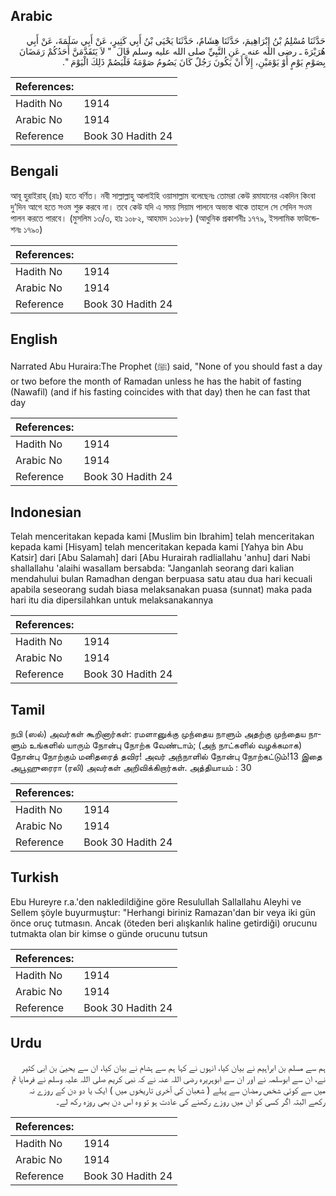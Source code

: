 ## Arabic


<div dir="rtl" lang="ar" style={{fontSize:'larger',backgroundColor:'#f8f9fa',padding:20}}>
حَدَّثَنَا مُسْلِمُ بْنُ إِبْرَاهِيمَ، حَدَّثَنَا هِشَامٌ، حَدَّثَنَا يَحْيَى بْنُ أَبِي كَثِيرٍ، عَنْ أَبِي سَلَمَةَ، عَنْ أَبِي هُرَيْرَةَ ـ رضى الله عنه ـ عَنِ النَّبِيِّ صلى الله عليه وسلم قَالَ ‏ "‏ لاَ يَتَقَدَّمَنَّ أَحَدُكُمْ رَمَضَانَ بِصَوْمِ يَوْمٍ أَوْ يَوْمَيْنِ، إِلاَّ أَنْ يَكُونَ رَجُلٌ كَانَ يَصُومُ صَوْمَهُ فَلْيَصُمْ ذَلِكَ الْيَوْمَ ‏"‏‏.‏
</div>
<div style={{backgroundColor:'#f8f9fa',padding:20, marginBottom: 10}}><table> <thead> <tr> <th>References:</th> <th></th> </tr> </thead> <tbody><tr><td>Hadith No</td><td>1914</td></tr><tr><td>Arabic No</td><td>1914</td></tr><tr><td>Reference</td><td>Book 30 Hadith 24</td></tr></tbody></table></div>

## Bengali


<div dir="ltr" lang="bn" style={{fontSize:'larger',backgroundColor:'#f8f9fa',padding:20}}>
আবূ হুরাইরাহ্ (রাঃ) হতে বর্ণিত। নবী সাল্লাল্লাহু আলাইহি ওয়াসাল্লাম বলেছেনঃ তোমরা কেউ রমাযানের একদিন কিংবা দু’দিন আগে হতে সওম শুরু করবে না। তবে কেউ যদি এ সময় সিয়াম পালনে অভ্যস্ত থাকে তাহলে সে সেদিন সওম পালন করতে পারবে। (মুসলিম ১৩/৩, হাঃ ১০৮২, আহমাদ ১০১৮৮) (আধুনিক প্রকাশনীঃ ১৭৭৯, ইসলামিক ফাউন্ডেশনঃ ১৭৯০)
</div>
<div style={{backgroundColor:'#f8f9fa',padding:20, marginBottom: 10}}><table> <thead> <tr> <th>References:</th> <th></th> </tr> </thead> <tbody><tr><td>Hadith No</td><td>1914</td></tr><tr><td>Arabic No</td><td>1914</td></tr><tr><td>Reference</td><td>Book 30 Hadith 24</td></tr></tbody></table></div>

## English


<div dir="ltr" lang="en" style={{fontSize:'larger',backgroundColor:'#f8f9fa',padding:20}}>
Narrated Abu Huraira:The Prophet (ﷺ) said, "None of you should fast a day or two before the month of Ramadan unless he has the habit of fasting (Nawafil) (and if his fasting coincides with that day) then he can fast that day
</div>
<div style={{backgroundColor:'#f8f9fa',padding:20, marginBottom: 10}}><table> <thead> <tr> <th>References:</th> <th></th> </tr> </thead> <tbody><tr><td>Hadith No</td><td>1914</td></tr><tr><td>Arabic No</td><td>1914</td></tr><tr><td>Reference</td><td>Book 30 Hadith 24</td></tr></tbody></table></div>

## Indonesian


<div dir="ltr" lang="id" style={{fontSize:'larger',backgroundColor:'#f8f9fa',padding:20}}>
Telah menceritakan kepada kami [Muslim bin Ibrahim] telah menceritakan kepada kami [Hisyam] telah menceritakan kepada kami [Yahya bin Abu Katsir] dari [Abu Salamah] dari [Abu Hurairah radliallahu 'anhu] dari Nabi shallallahu 'alaihi wasallam bersabda: "Janganlah seorang dari kalian mendahului bulan Ramadhan dengan berpuasa satu atau dua hari kecuali apabila seseorang sudah biasa melaksanakan puasa (sunnat) maka pada hari itu dia dipersilahkan untuk melaksanakannya
</div>
<div style={{backgroundColor:'#f8f9fa',padding:20, marginBottom: 10}}><table> <thead> <tr> <th>References:</th> <th></th> </tr> </thead> <tbody><tr><td>Hadith No</td><td>1914</td></tr><tr><td>Arabic No</td><td>1914</td></tr><tr><td>Reference</td><td>Book 30 Hadith 24</td></tr></tbody></table></div>

## Tamil


<div dir="ltr" lang="ta" style={{fontSize:'larger',backgroundColor:'#f8f9fa',padding:20}}>
நபி (ஸல்) அவர்கள் கூறினார்கள்: ரமளானுக்கு முந்தைய நாளும் அதற்கு முந்தைய நாளும் உங்களில் யாரும் நோன்பு நோற்க வேண்டாம்; (அந் நாட்களில் வழக்கமாக) நோன்பு நோற்கும் மனிதரைத் தவிர! அவர் அந்நாளில் நோன்பு நோற்கட்டும்!13 இதை அபூஹுரைரா (ரலி) அவர்கள் அறிவிக்கிறார்கள். அத்தியாயம் : 30
</div>
<div style={{backgroundColor:'#f8f9fa',padding:20, marginBottom: 10}}><table> <thead> <tr> <th>References:</th> <th></th> </tr> </thead> <tbody><tr><td>Hadith No</td><td>1914</td></tr><tr><td>Arabic No</td><td>1914</td></tr><tr><td>Reference</td><td>Book 30 Hadith 24</td></tr></tbody></table></div>

## Turkish


<div dir="ltr" lang="tr" style={{fontSize:'larger',backgroundColor:'#f8f9fa',padding:20}}>
Ebu Hureyre r.a.'den nakledildiğine göre Resulullah Sallallahu Aleyhi ve Sellem şöyle buyurmuştur: "Herhangi biriniz Ramazan'dan bir veya iki gün önce oruç tutmasın. Ancak (öteden beri alışkanlık haline getirdiği) orucunu tutmakta olan bir kimse o günde orucunu tutsun
</div>
<div style={{backgroundColor:'#f8f9fa',padding:20, marginBottom: 10}}><table> <thead> <tr> <th>References:</th> <th></th> </tr> </thead> <tbody><tr><td>Hadith No</td><td>1914</td></tr><tr><td>Arabic No</td><td>1914</td></tr><tr><td>Reference</td><td>Book 30 Hadith 24</td></tr></tbody></table></div>

## Urdu


<div dir="rtl" lang="ur" style={{fontSize:'larger',backgroundColor:'#f8f9fa',padding:20}}>
ہم سے مسلم بن ابراہیم نے بیان کیا، انہوں نے کہا ہم سے ہشام نے بیان کیا، ان سے یحییٰ بن ابی کثیر نے، ان سے ابوسلمہ نے اور ان سے ابوہریرہ رضی اللہ عنہ نے کہ نبی کریم صلی اللہ علیہ وسلم نے فرمایا تم میں سے کوئی شخص رمضان سے پہلے ( شعبان کی آخری تاریخوں میں ) ایک یا دو دن کے روزے نہ رکھے البتہ اگر کسی کو ان میں روزے رکھنے کی عادت ہو تو وہ اس دن بھی روزہ رکھ لے۔
</div>
<div style={{backgroundColor:'#f8f9fa',padding:20, marginBottom: 10}}><table> <thead> <tr> <th>References:</th> <th></th> </tr> </thead> <tbody><tr><td>Hadith No</td><td>1914</td></tr><tr><td>Arabic No</td><td>1914</td></tr><tr><td>Reference</td><td>Book 30 Hadith 24</td></tr></tbody></table></div>
